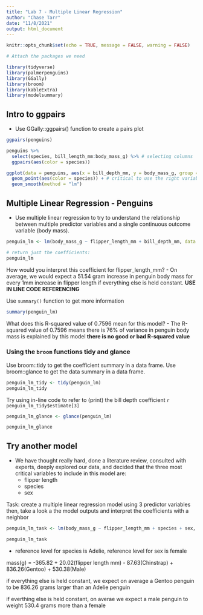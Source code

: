 ```yaml
---
title: "Lab 7 - Multiple Linear Regression"
author: "Chase Tarr"
date: "11/8/2021"
output: html_document
---
```


```r
knitr::opts_chunk$set(echo = TRUE, message = FALSE, warning = FALSE)

# Attach the packages we need

library(tidyverse)
library(palmerpenguins)
library(GGally)
library(broom)
library(kableExtra)
library(modelsummary)
```

## Intro to ggpairs
 - Use GGally::ggpairs() function to create a pairs plot
```r
ggpairs(penguins)
```
 
```r
penguins %>% 
  select(species, bill_length_mm:body_mass_g) %>% # selecting columns
  ggpairs(aes(color = species))

ggplot(data = penguins, aes(x = bill_depth_mm, y = body_mass_g, group = species)) +
  geom_point(aes(color = species)) + # critical to use the right variable included or excluded
  geom_smooth(method = "lm")
```

## Multiple Linear Regression - Penguins
 - Use multiple linear regression to try to understand the relationship between multiple predictor variables and a single continuous outcome variable (body mass).

```r
penguin_lm <- lm(body_mass_g ~ flipper_length_mm + bill_depth_mm, data = penguins)

# return just the coefficients:
penguin_lm
```

How would you interpret this coefficient for flipper_length_mm?
 - On average, we would expect a 51.54 gram increase in penguin body mass for every 1mm increase in flipper length if everything else is held constant. **USE IN LINE CODE REFERENCING**
 
 Use `summary()` function to get more information
```r
summary(penguin_lm)
```
What does this R-squared value of 0.7596 mean for this model?
 - The R-squared value of 0.7596 means there is 76% of variance in penguin body mass is explained by this model **there is no good or bad R-squared value**
 
### Using the `broom` functions tidy and glance

Use broom::tidy to get the coefficient summary in a data frame.
Use broom::glance to get the data summary in a data frame.
```r
penguin_lm_tidy <- tidy(penguin_lm)
penguin_lm_tidy
```

Try using in-line code to refer to (print) the bill depth coefficient
  `r penguin_lm_tidy$estimate[3]`
  
```r
penguin_lm_glance <- glance(penguin_lm)

penguin_lm_glance
```

## Try another model
 - We have thought really hard, done a literature review, consulted with experts, deeply explored our data, and decided that the three most critical variables to include in this model are:
    - flipper length
    - species
    - sex
    
Task: create a multiple linear regression model using 3 predictor variables
then, take a look a the model outputs and interpret the coefficients with a neighbor

```r
penguin_lm_task <- lm(body_mass_g ~ flipper_length_mm + species + sex, data = penguins)

penguin_lm_task
```
 - reference level for species is Adelie, reference level for sex is female
 
 mass(g) = -365.82 + 20.02(flipper length mm) - 87.63(Chinstrap) + 836.26(Gentoo) + 530.38(Male)
 
 if everything else is held constant, we expect on average a Gentoo penguin to be 836.26 grams larger than an Adelie penguin
 
 if everthing else is held constant, on averae we expect a male penguin to weight 530.4 grams more than a female
  